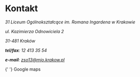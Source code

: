 # Kontakt

<address>

31 Liceum Ogólnokształcące im. Romana Ingardena w Krakowie

ul. Kazimierza Odnowiciela 2

31-481 Kraków

**tel/fax**: 12 413 35 54

**e-mail**: zso13@mjo.krakow.pl

</address>


<div>
  <LocationOnIcon />{' '}
  <Link href="https://goo.gl/maps/LWo7SYbNMdteDYYHA?coh=178572&entry=tt">
    Google maps
  </Link>
</div>
